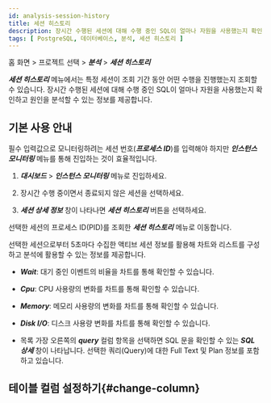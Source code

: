 ```yaml
---
id: analysis-session-history
title: 세션 히스토리
description: 장시간 수행된 세션에 대해 수행 중인 SQL이 얼마나 자원을 사용했는지 확인하고 원인을 분석할 수 있습니다.
tags: [ PostgreSQL, 데이터베이스, 분석, 세션 히스토리 ]
---
```


홈 화면 > 프로젝트 선택 > ***분석*** > ***세션 히스토리***

***세션 히스토리*** 메뉴에서는 특정 세션이 조회 기간 동안 어떤 수행을 진행했는지 조회할 수 있습니다. 장시간 수행된 세션에 대해 수행 중인 SQL이 얼마나 자원을 사용했는지 확인하고 원인을 분석할 수 있는 정보를 제공합니다.

## 기본 사용 안내

필수 입력값으로 모니터링하려는 세션 번호(***프로세스 ID***)를 입력해야 하지만 ***인스턴스 모니터링*** 메뉴를 통해 진입하는 것이 효율적입니다.

1. ***대시보드*** > ***인스턴스 모니터링*** 메뉴로 진입하세요.

1. 장시간 수행 중이면서 종료되지 않은 세션을 선택하세요.

    <ImgLang img='db-session-history-01.png' desc='인스턴스 모니터링' />

1. ***세션 상세 정보*** 창이 나타나면 ***세션 히스토리*** 버튼을 선택하세요.

    <ImgLang img='db-session-history-02.png' desc='세션 히스토리' />

선택한 세션의 프로세스 ID(PID)를 조회한 ***세션 히스토리*** 메뉴로 이동합니다.

<ImgLang img='db-session-history-03.png' desc='세션 히스토리' />

선택한 세션으로부터 5초마다 수집한 액티브 세션 정보를 활용해 차트와 리스트를 구성하고 분석에 활용할 수 있는 정보를 제공합니다. 

* ***Wait***: 대기 중인 이벤트의 비율을 차트를 통해 확인할 수 있습니다.

* ***Cpu***: CPU 사용량의 변화를 차트를 통해 확인할 수 있습니다.

* ***Memory***: 메모리 사용량의 변화를 차트를 통해 확인할 수 있습니다.

* ***Disk I/O***: 디스크 사용량 변화를 차트를 통해 확인할 수 있습니다.

* 목록 가장 오른쪽의 ***query*** 컬럼 항목을 선택하면 SQL 문을 확인할 수 있는 ***SQL 상세*** 창이 나타납니다. 선택한 쿼리(Query)에 대한 Full Text 및 Plan 정보를 포함하고 있습니다.


## 테이블 컬럼 설정하기{#change-column}


<Dbv2dataeditcolumn />
